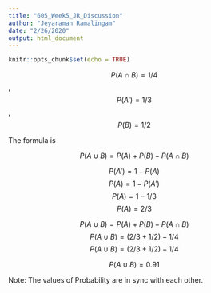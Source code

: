 ```yaml
---
title: "605_Week5_JR_Discussion"
author: "Jeyaraman Ramalingam"
date: "2/26/2020"
output: html_document
---
```


```r
knitr::opts_chunk$set(echo = TRUE)
```

$$P(A \cap B)=1/4$$ , $$P(A')=1/3$$ , $$P(B)=1/2$$

The formula is 


$$P(A \cup B) = P(A)+P(B)-P(A \cap B)$$

$$P(A') = 1 - P(A)$$
$$P(A) = 1 - P(A')$$
$$P(A)= 1- 1/3$$
$$P(A)=2/3$$

$$P(A \cup B) = P(A)+P(B)-P(A \cap B)$$
$$P(A \cup B) = (2/3+1/2)-1/4$$
$$P(A \cup B) = (2/3+1/2)-1/4$$

$$P(A \cup B) = 0.91$$


Note: The values of Probability are in sync with each other.